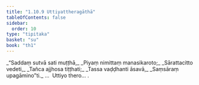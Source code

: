 ```yaml
---
title: "1.10.9 Uttiyattheragāthā"
tableOfContents: false
sidebar:
  order: 10
type: "tipitaka"
basket: "su"
book: "th1"
---
```



<DynamicBreadcrumb />

<Division number="99" book="th1" bookNo="19" page="241">

<Paragraph number="221" type="verses" book="th1">
_“Saddaṃ sutvā sati muṭṭhā,_  
_Piyaṃ nimittaṃ manasikaroto;_  
_Sārattacitto vedeti,_  
_Tañca ajjhosa tiṭṭhati;_  
_Tassa vaḍḍhanti āsavā,_  
_Saṃsāraṃ upagāmino”ti._  


</Paragraph>
</Division>

<Paragraph number="222" type="center" book="th1">
…  Uttiyo thero… .
</Paragraph>